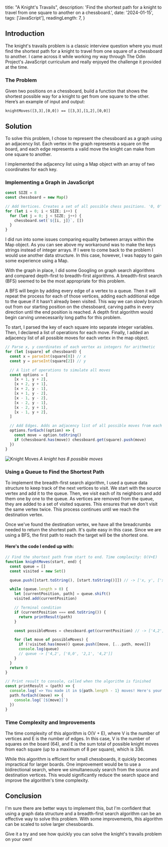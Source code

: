   title: "A Knight's Travails",
  description:
    'Find the shortest path for a knight to travel from one square to another on a chessboard.',
  date: '2024-01-15',
  tags: ['JavaScript'],
  readingLength: 7,
}

## Introduction

The knight's travails problem is a classic interview question where you must find the shortest path for a knight to travel from one square of a chessboard to another. I came across it while working my way through The Odin Project's JavaScript curriculum and really enjoyed the challenge it provided at the time.

### The Problem

Given two positions on a chessboard, build a function that shows the shortest possible way for a knight to get from one square to the other. Here’s an example of input and output:

`knightMoves([3,3],[0,0]) == [[3,3],[1,2],[0,0]]`

## Solution

To solve this problem, I chose to represent the chessboard as a graph using an adjacency list. Each vertex in the graph represents a square on the board, and each edge represents a valid move the knight can make from one square to another.

I implemented the adjacency list using a Map object with an array of two coordinates for each key.

### Implementing a Graph in JavaScript

```js
const SIZE = 8
const chessboard = new Map()

// Add Vertices. Creates a set of all possible chess positions. '0, 0' => []
for (let i = 0; i < SIZE; i++) {
  for (let j = 0; j < SIZE; j++) {
    chessboard.set(`${[i, j]}`, [])
  }
}
```

I did run into some issues comparing equality between arrays within the Map object. As you can see above my workaround was to make the keys strings instead of integer arrays. If I were to come back to the problem I would use another data structure. In this case, however, I was happy to gain some experience using a Map.

With the graph in place, I did some Googling on graph search algorithms and compared depth-first to breadth-first algorithms. A breadth-first search (BFS) seemed to be the most appropriate for this problem.

A BFS will begin by adding every edge of a vertex to a queue. Then it will repeat the process for each of those vertices, adding each additional edge to the queue if it hasn’t already been visited. This way we can slowly branch out from our starting position on the chessboard, carving paths in every direction until the end position is reached. A depth first algorithm would begin carving unnecessarily long paths for this problem.

To start, I parsed the key of each square into separate integer variables. Then, I declared a list of operations for each move. Finally, I added an adjacency list of all possible moves for each vertex in the map object.

```js
// Parse x, y coordinates of each vertex as integers for arithmetic
for (let [square] of chessboard) {
  const x = parseInt(square[0]) // x
  const y = parseInt(square[2]) // y

  // A list of operations to simulate all moves
  const options = [
    [x + 1, y + 2],
    [x + 2, y + 1],
    [x + 2, y - 1],
    [x + 1, y - 2],
    [x - 1, y - 2],
    [x - 2, y - 1],
    [x - 2, y + 1],
    [x - 1, y + 2],
  ]

  // Add Edges. Adds an adjacency list of all possible moves from each vertex. '0, 0' => ['1, 2', '2, 1']
  options.forEach((option) => {
    const move = option.toString()
    if (chessboard.has(move)) chessboard.get(square).push(move)
  })
}
```

![Knight Moves](https://raw.githubusercontent.com/columk1/assets/refs/heads/main/blog/knight-moves.png)
_A knight has 8 possible moves_

### Using a Queue to Find the Shortest Path

To implement the breadth-first search algorithm, I used a queue data structure to keep track of the next vertices to visit. We start with the source vertex and add it to the queue. Then, we visit each of its neighbors and add them one by one to the queue. As vertices are removed from the queue, they are added to a set of visited squares. This ensures that we don't visit the same vertex twice. This process continues until we reach the destination vertex.

Once we've found the destination vertex, we have all the breadcrumbs needed to return the shortest path. It's quite easy in this case. Since we are using a BFS, the first path to reach the target will be the shortest one.

#### Here's the code I ended up with:

```js
// Find the shortest path from start to end. Time complexity: O(V+E)
function knightMoves(start, end) {
  const queue = []
  const visited = new Set()

  queue.push([start.toString(), [start.toString()]]) // -> ['x, y', ['x, y']]

  while (queue.length > 0) {
    let [currentPosition, path] = queue.shift()
    visited.add(currentPosition)

    // Terminal condition
    if (currentPosition === end.toString()) {
      return printResult(path)
    }

    const possibleMoves = chessboard.get(currentPosition) // -> ['4,2', '3,3', ...]

    for (let move of possibleMoves) {
      if (!visited.has(move)) queue.push([move, [...path, move]])
      console.log(queue)
      // queue -> ['4,2', ['0,0', '2,1', '4,2']]
    }
  }
  return 0
}

// Print result to console, called when the algorithm is finished
const printResult = (path) => {
  console.log(`=> You made it in ${path.length - 1} moves! Here's your path:`)
  path.forEach((move) => {
    console.log(`[${move}]`)
  })
}
```

### Time Complexity and Improvements

The time complexity of this algorithm is O(V + E), where V is the number of vertices and E is the number of edges. In this case, V is the number of squares on the board (64), and E is the sum total of possible knight moves from each square (up to a maximum of 8 per square), which is 336.

While this algorithm is efficient for small chessboards, it quickly becomes impractical for larger boards. One improvement would be to use a bidirectional search, where we simultaneously search from the source and destination vertices. This would significantly reduce the search space and improve the algorithm's time complexity.

## Conclusion

I'm sure there are better ways to implement this, but I'm confident that using a graph data structure and a breadth-first search algorithm can be an effective way to solve this problem. With some improvements, this algorithm can be scaled to solve larger chessboards.

Give it a try and see how quickly you can solve the knight's travails problem on your own!
